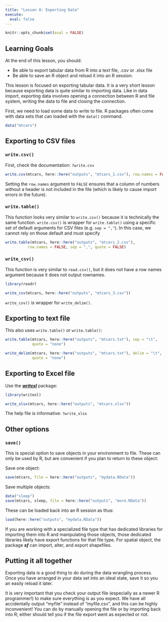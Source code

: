 ```yaml
---
title: "Lesson 8: Exporting Data"
execute:
  eval: false
---
```


```r
knitr::opts_chunk$set(eval = FALSE)
```

::: {.callout-caution collapse="false"}
## Learning Goals

At the end of this lesson, you should:

-   Be able to export tabular data from R into a text file, .csv or .xlsx file
-   Be able to save an R object and reload it into an R session.
:::

This lesson is focused on exporting tabular data. It is a very short lesson because exporting data is quite similar to importing data. Like in data import, exporting data involves opening a connection between R and file system, writing the data to file and closing the connection.

First, we need to load some data to write to file. R packages often come with data sets that can loaded with the `data()` command.

```r
data("mtcars")
```

## Exporting to CSV files

### `write.csv()`

First, check the documentation: `?write.csv`

```r
write.csv(mtcars, here::here("outputs", "mtcars_1.csv"), row.names = FALSE)
```

Setting the `row.names` argument to `FALSE` ensures that a column of numbers without a header is not included in the file (which is likely to cause import errors in the future).

### `write.table()`

This function looks very similar to `write.csv()` because it is technically the same function. `write.csv()` is wrapper for `write.table()` using a specific set of default arguments for CSV files (e.g. `sep = ","`). In this case, we cannot rely on those default and must specify

```r
write.table(mtcars, here::here("outputs", "mtcars_2.csv"), 
          row.names = FALSE, sep = ",", quote = FALSE)
```

### `write_csv()`

This function is very similar to `read.csv()`, but it does not have a row names argument because it does not output rownames.

```r
library(readr)

write_csv(mtcars, here::here("outputs", "mtcars_3.csv"))
```

`write_csv()` is wrapper for `write_delim()`.

## Exporting to text file

This also uses `write.table()` or `write.table()`:

```r
write.table(mtcars, here::here("outputs", "mtcars.txt"), sep = "\t",
            quote = "none")

write_delim(mtcars, here::here("outputs", "mtcars.txt"), delim = "\t",
            quote = "none")
```

## Exporting to Excel file

Use the [***writexl***](https://docs.ropensci.org/writexl/) package:

```r
library(writexl)

write_xlsx(mtcars, here::here("outputs", "mtcars.xlsx"))
```

The help file is informative: `?write_xlsx`

## Other options

### `save()`

This is special option to save objects in your environment to file. These can only be used by R, but are convenient if you plan to return to these object:

Save one object:

```r
save(mtcars, file = here::here("outputs", "mydata.RData"))
```

Save multiple objects:

```r
data("sleep")
save(mtcars, sleep, file = here::here("outputs", "more.RData"))
```

These can be loaded back into an R session as thus:

```r
load(here::here("outputs", "mydata.RData"))
```

::: callout-note
If you are working with a specialized file type that has dedicated libraries for importing them into R and manipulating those objects, those dedicated libraries likely have export functions for that file type. For spatial object, the package ***sf*** can import, alter, and export shapefiles.
:::

::: callout-tip
## Putting it all together

Exporting data is a good thing to do during the data wrangling process. Once you have arranged in your data set into an ideal state, save it so you an easily reload it later.

It is very important that you check your output file (especially as a newer R programmer!) to make sure everything is as you expect. We have all accidentally output "myfile" instead of "myfile.csv", and this can be highly inconvenient! You can do by manually opening the file or by importing back into R; either should tell you if the file export went as expected or not.
:::
